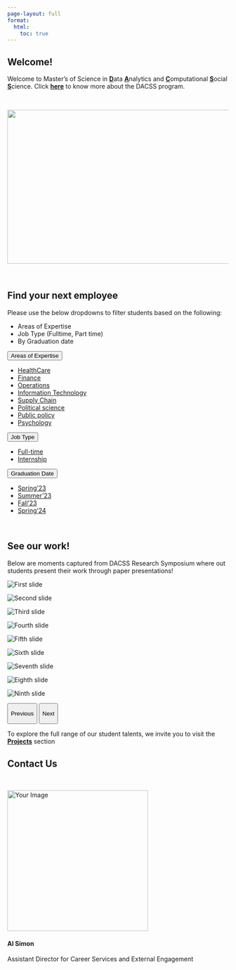 ```yaml
---
page-layout: full
format:
  html:
    toc: true
---
```


## Welcome!

<div class="welcome">Welcome to Master's of Science in [**D**]{.underline}ata [**A**]{.underline}nalytics and [**C**]{.underline}omputational [**S**]{.underline}ocial [**S**]{.underline}cience. Click <a href="https://www.umass.edu/social-sciences/academics/dacss/about-dacss" target="_blank"><b>here</b></a> to know more about the DACSS program. </div>
<br>

<!-- Center Align main image -->

::: {.d-flex .justify-content-center}
<img src="images/DACSS_People.png" class="rounded" width="700" height="350"/>
:::

<br>

## Find your next employee

Please use the below dropdowns to filter students based on the following:

-   Areas of Expertise
-   Job Type (Fulltime, Part time)
-   By Graduation date

::: dropdown
<button class="btn btn-danger dropdown-toggle" type="button" id="dropdownMenuButton1" data-bs-toggle="dropdown" aria-expanded="false">
Areas of Expertise
</button>

<ul class="dropdown-menu" aria-labelledby="dropdownMenuButton1">

<li><a class="dropdown-item" href="./people.html#category=healthcare" target="_blank">HealthCare</a></li>

<li><a class="dropdown-item" href="./people.html#category=finance" target="_blank">Finance</a></li>

<li><a class="dropdown-item" href="./people.html#category=operations" target="_blank">Operations</a></li>

<li><a class="dropdown-item" href="./people.html#category=it" target="_blank">Information Technology</a></li>

<li><a class="dropdown-item" href="./people.html#category=supply_chain" target="_blank">Supply Chain</a></li>

<li><a class="dropdown-item" href="./people.html#category=political_science" target="_blank">Political science</a></li>

<li><a class="dropdown-item" href="./people.html#category=public-policy" target="_blank">Public policy</a></li>

<li><a class="dropdown-item" href="./people.html#category=psychology" target="_blank">Psychology</a></li>

</ul>
:::

::: dropdown
<button class="btn btn-danger dropdown-toggle" type="button" id="dropdownMenuButton1" data-bs-toggle="dropdown" aria-expanded="false">
Job Type
</button>

<ul class="dropdown-menu" aria-labelledby="dropdownMenuButton1">

<li><a class="dropdown-item" href="./people.html#category=full-time" target="_blank">Full-time</a></li>

<li><a class="dropdown-item" href="./people.html#category=internship" target="_blank">Internship</a></li>

</ul>
:::

::: dropdown
<button class="btn btn-danger dropdown-toggle" type="button" id="dropdownMenuButton1" data-bs-toggle="dropdown" aria-expanded="false">
Graduation Date
</button>

<ul class="dropdown-menu" aria-labelledby="dropdownMenuButton1">

<li><a class="dropdown-item" href="./people.html#category=spring23" target="_blank">Spring'23</a></li>

<li><a class="dropdown-item" href="./people.html#category=summer23" target="_blank">Summer'23</a></li>

<li><a class="dropdown-item" href="./people.html#category=fall23" target="_blank">Fall'23</a></li>

<li><a class="dropdown-item" href="./people.html#category=spring24" target="_blank">Spring'24</a></li>

</ul>
:::

<br>

## See our work!

Below are moments captured from DACSS Research Symposium where out students present their work through paper presentations!

::: {#myCarousel .carousel .slide data-bs-ride="carousel" data-bs-interval="2500"}
::: carousel-inner
::: {.carousel-item .active}
::: row
::: col
<img src="images/Research_symposium/img1.jpg" alt="First slide" class="d-block w-100"/>
:::

::: col
<img src="images/Research_symposium/img2.jpg" alt="Second slide" class="d-block w-100"/>
:::

::: col
<img src="images/Research_symposium/img3.jpg" alt="Third slide" class="d-block w-100"/>
:::
:::
:::

::: carousel-item
::: row
::: col
<img src="images/Research_symposium/img4.jpg" alt="Fourth slide" class="d-block w-100"/>
:::

::: col
<img src="images/Research_symposium/img5.jpg" alt="Fifth slide" class="d-block w-100"/>
:::

::: col
<img src="images/Research_symposium/img6.jpg" alt="Sixth slide" class="d-block w-100"/>
:::
:::
:::

::: carousel-item
::: row
::: col
<img src="images/Research_symposium/img7.jpg" alt="Seventh slide" class="d-block w-100"/>
:::

::: col
<img src="images/Research_symposium/img8.jpg" alt="Eighth slide" class="d-block w-100"/>
:::

::: col
<img src="images/Research_symposium/img9.jpg" alt="Ninth slide" class="d-block w-100"/>
:::
:::
:::
:::

<button class="carousel-control-prev" type="button" data-bs-target="#myCarousel" data-bs-slide="prev">

[Previous]{.visually-hidden}

</button>

<button class="carousel-control-next" type="button" data-bs-target="#myCarousel" data-bs-slide="next">

[Next]{.visually-hidden}

</button>
:::

```{=html}
<script src="https://cdn.jsdelivr.net/npm/bootstrap@5.0.0-beta3/dist/js/bootstrap.bundle.min.js" integrity="sha384-JEW9xMcG8R+pH31jmWH6WWP0WintQrMb4s7ZOdauHnUtxwoG2vI5DkLtS3qm9Ekf" crossorigin="anonymous"></script>
```
To explore the full range of our student talents, we invite you to visit the <a href="./pages/projects.html" target="_blank"><b>Projects</b></a> section

## Contact Us

<br>

::: container
::: row
::: {.col-sm-6 .d-flex.justify-content-center}
::: text-center
<img src="images/Al_Simon.png" alt="Your Image" class="img-fluid rounded" width="320" height="320"/>

<h4 class="mt-3 mb-0">
Al Simon
</h4>

<p class="lead mt-3 mb-0">
Assistant Director for Career Services and External Engagement
</p>
:::
:::

::: col-sm-6
```{=html}
<script src="https://apps.elfsight.com/p/platform.js" defer></script>
```
::: elfsight-app-8bc17fb7-0408-491a-8576-0f96ea7c486f
:::
:::
:::
:::

<!-- <script src="https://apps.elfsight.com/p/platform.js" defer></script> -->

<!-- <div class="elfsight-app-8bc17fb7-0408-491a-8576-0f96ea7c486f"></div> -->
